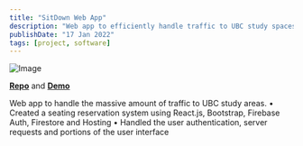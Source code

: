 ```yaml
---
title: "SitDown Web App"
description: "Web app to efficiently handle traffic to UBC study spaces"
publishDate: "17 Jan 2022"
tags: [project, software]
---
```


![Image](../static-images/sitdown.png)

[**Repo**](https://github.com/Haxrox/sitdown) and [**Demo**](https://nwhacks-sitdown.web.app/)

Web app to handle the massive amount of traffic to UBC study areas.
• Created a seating reservation system using React.js, Bootstrap, Firebase Auth, Firestore and Hosting
• Handled the user authentication, server requests and portions of the user interface

